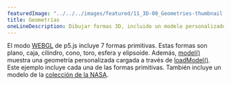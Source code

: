 ---
featuredImage: "../../../images/featured/11_3D-00_Geometries-thumbnail.png"
title: Geometrías
oneLineDescription: Dibujar formas 3D, incluido un modelo personalizado.
---

El modo <a href="https://p5js.org/reference/#/p5/WEBGL" target="_blank">WEBGL</a> 
de p5.js incluye 7 formas primitivas. Estas formas son plano, caja, cilindro, cono, toro, esfera y elipsoide. 
Además, <a href="https://p5js.org/reference/#/p5/model" target="_blank">model()</a> muestra una geometría 
personalizada cargada a través de <a href="https://p5js.org/reference/#/p5/loadModel" target="_blank">loadModel()</a>. 
Este ejemplo incluye cada una de las formas primitivas. También incluye un modelo de la <a href="https://nasa3d.arc.nasa.gov/models" 
target="_blank"> colección de la NASA</a>.
